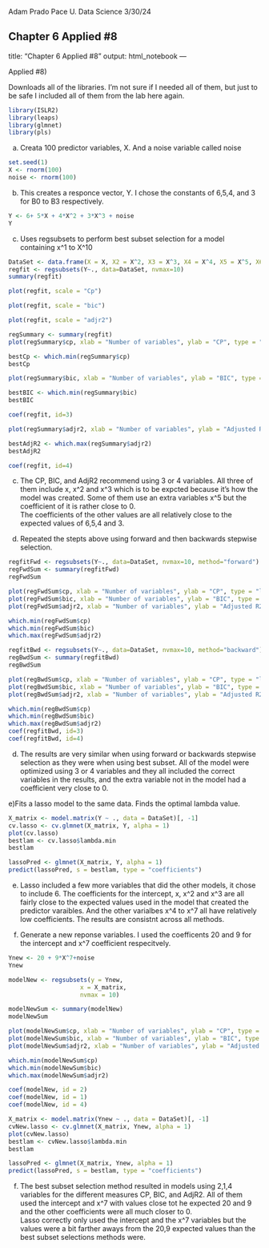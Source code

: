 Adam Prado
Pace U. Data Science 
3/30/24

Chapter 6 Applied #8
---
title: "Chapter 6 Applied #8"
output: html_notebook
---

Applied #8)

Downloads all of the libraries.  I'm not sure if I needed all of them, but just to be safe I included all of them from the lab here again. 

```{r}
library(ISLR2)
library(leaps)
library(glmnet)
library(pls)
```
a) Creata 100 predictor variables, X.  And a noise variable called noise 

```{r}
set.seed(1)
X <- rnorm(100)
noise <- rnorm(100)
```

b)
This creates a responce vector, Y.  I chose the constants of 6,5,4, and 3 for B0 to B3 respectively. 
```{r}
Y <- 6+ 5*X + 4*X^2 + 3*X^3 + noise
Y
```

c) Uses regsubsets to perform best subset selection for a model containing x^1 to X^10
```{r}
DataSet <- data.frame(X = X, X2 = X^2, X3 = X^3, X4 = X^4, X5 = X^5, X6 = X^6, X7 = X^7, X8 = X^8, X9 = X^9, X10 = X^10, Y = Y)
regfit <- regsubsets(Y~., data=DataSet, nvmax=10)
summary(regfit)
```

```{r}
plot(regfit, scale = "Cp")

```
```{r}
plot(regfit, scale = "bic")
```

```{r}
plot(regfit, scale = "adjr2")
```
```{r}
regSummary <- summary(regfit)
plot(regSummary$cp, xlab = "Number of variables", ylab = "CP", type = "l")
```

```{r}
bestCp <- which.min(regSummary$cp)
bestCp
```
```{r}
plot(regSummary$bic, xlab = "Number of variables", ylab = "BIC", type = "l")
```
```{r}
bestBIC <- which.min(regSummary$bic)
bestBIC
```

```{r}
coef(regfit, id=3)
```

```{r}
plot(regSummary$adjr2, xlab = "Number of variables", ylab = "Adjusted R2", type = "l")
```


```{r}
bestAdjR2 <- which.max(regSummary$adjr2)
bestAdjR2
```
```{r}
coef(regfit, id=4)
```
c) The CP, BIC, and AdjR2 recommend using 3 or 4 variables.  All three of them include x, x^2 and x^3 which is to be expcted because it's how the model was created.  Some of them use an extra variables x^5 but the coefficient of it is rather close to 0.  
The coefficients of the other values are all relatively close to the expected values of 6,5,4 and 3.


d) Repeated the stepts above using forward and then backwards stepwise selection. 

```{r}
regfitFwd <- regsubsets(Y~., data=DataSet, nvmax=10, method="forward")
regFwdSum <- summary(regfitFwd)
regFwdSum
```
```{r}
plot(regFwdSum$cp, xlab = "Number of variables", ylab = "CP", type = "l")
plot(regFwdSum$bic, xlab = "Number of variables", ylab = "BIC", type = "l")
plot(regFwdSum$adjr2, xlab = "Number of variables", ylab = "Adjusted R2", type = "l")
```
```{r}
which.min(regFwdSum$cp)
which.min(regFwdSum$bic)
which.max(regFwdSum$adjr2)

```


```{r}

regfitBwd <- regsubsets(Y~., data=DataSet, nvmax=10, method="backward")
regBwdSum <- summary(regfitBwd)
regBwdSum
```

```{r}
plot(regBwdSum$cp, xlab = "Number of variables", ylab = "CP", type = "l")
plot(regBwdSum$bic, xlab = "Number of variables", ylab = "BIC", type = "l")
plot(regBwdSum$adjr2, xlab = "Number of variables", ylab = "Adjusted R2", type = "l")

```
```{r}
which.min(regBwdSum$cp)
which.min(regBwdSum$bic)
which.max(regBwdSum$adjr2)
coef(regfitBwd, id=3)
coef(regfitBwd, id=4)
```
d)  The results are very similar when using forward or backwards stepwise selection as they were when using best subset.  All of the model were optimized using 3 or 4 variables and they all included the correct variables in the results, and the extra variable not in the model had a coefficient very close to 0.


e)Fits a lasso model to the same data.  Finds the optimal lambda value.


```{r}
X_matrix <- model.matrix(Y ~ ., data = DataSet)[, -1] 
cv.lasso <- cv.glmnet(X_matrix, Y, alpha = 1)
plot(cv.lasso)
bestlam <- cv.lasso$lambda.min
bestlam

```

```{r}
lassoPred <- glmnet(X_matrix, Y, alpha = 1)
predict(lassoPred, s = bestlam, type = "coefficients")
```
e) Lasso included a few more variables that did the other models, it chose to include 6.  The coefficients for the intercept, x, x^2 and x^3 are all fairly close to the expected values used in the model that created the predictor varaibles.  And the other varialbes x^4 to x^7 all have relatively low coefficients.  The results are consistnt across all methods. 

f) Generate a new reponse variables.  I used the coefficents 20 and 9 for the intercept and x^7 coefficient respecitvely.  
```{r}
Ynew <- 20 + 9*X^7+noise
Ynew

```

```{r}
modelNew <- regsubsets(y = Ynew,
                    x = X_matrix,
                    nvmax = 10)

modelNewSum <- summary(modelNew)
modelNewSum
```
```{r}
plot(modelNewSum$cp, xlab = "Number of variables", ylab = "CP", type = "l")
plot(modelNewSum$bic, xlab = "Number of variables", ylab = "BIC", type = "l")
plot(modelNewSum$adjr2, xlab = "Number of variables", ylab = "Adjusted R2", type = "l")
```
```{r}
which.min(modelNewSum$cp)
which.min(modelNewSum$bic)
which.max(modelNewSum$adjr2)
```
```{r}
coef(modelNew, id = 2)
coef(modelNew, id = 1)
coef(modelNew, id = 4)
```
```{r}
X_matrix <- model.matrix(Ynew ~ ., data = DataSet)[, -1] 
cvNew.lasso <- cv.glmnet(X_matrix, Ynew, alpha = 1)
plot(cvNew.lasso)
bestlam <- cvNew.lasso$lambda.min
bestlam


```

```{r}
lassoPred <- glmnet(X_matrix, Ynew, alpha = 1)
predict(lassoPred, s = bestlam, type = "coefficients")
```

f) The best subset selection method resulted in models using 2,1,4 variables for the different measures CP, BIC, and AdjR2.  All of them used the intercept and x^7 with values close tot he expected 20 and 9 and the other coefficients were all much closer to 0.  
Lasso correctly only used the intercept and the x^7 variables but the values were a bit farther aways from the 20,9 expected values than the best subset selections methods were.  
